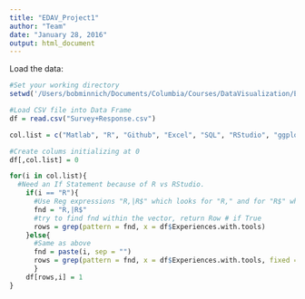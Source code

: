 ```yaml
---
title: "EDAV_Project1"
author: "Team"
date: "January 28, 2016"
output: html_document
---
```


Load the data:
```r
#Set your working directory
setwd('/Users/bobminnich/Documents/Columbia/Courses/DataVisualization/EDAV_Project1')

#Load CSV file into Data Frame
df = read.csv("Survey+Response.csv")

col.list = c("Matlab", "R", "Github", "Excel", "SQL", "RStudio", "ggplot2", "shell (terminal / command line)", "C/C++", "Python", "Stata", "LaTeX", "XML", "Web: html css js", "google drive (formerly docs)", "Sweave/knitr","dropbox", "SPSS", "regular expressions (grep)" )

#Create colums initializing at 0
df[,col.list] = 0

for(i in col.list){
  #Need an If Statement because of R vs RStudio. 
    if(i == "R"){ 
      #Use Reg expressions "R,|R$" which looks for "R," and for "R$" which means there is nothing after R (line 87 caused this issue)
      fnd = "R,|R$"
      #try to find fnd within the vector, return Row # if True
      rows = grep(pattern = fnd, x = df$Experiences.with.tools)
    }else{
      #Same as above
      fnd = paste(i, sep = "")
      rows = grep(pattern = fnd, x = df$Experiences.with.tools, fixed = TRUE)
      }
    df[rows,i] = 1
}
```


